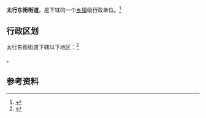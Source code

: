 {{中国乡级行政区|14/04/02/006/000}}

'''太行东街街道'''，是{{PRC admin/fullname|14/04/02/006/000|3}}下辖的一个[[乡镇|乡镇]]级行政单位。<ref>{{PRC admin/ref sgc|{{PRC admin/parent|14/04/02/006/000}}}}</ref>

== 行政区划 ==

太行东街街道下辖以下地区：<ref>{{PRC admin/ref sgc|14/04/02/006/000}}</ref>

{{PRC admin/children|14/04/02/006/000}}。

== 参考资料 ==

{{reflist}}

{{行政区划小作品}}
{{PRC admin/navcat|14/04/02/006/000}}